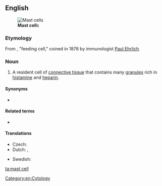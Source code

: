 ==English==
[[Image:SMCpolyhydroxysmall.jpg|thumb|right|'''Mast cell'''s]]
===Etymology===
From {{etyl|de|en}} {{m|de|Mastzelle|g=f}}, "feeding cell," coined in 1878 by immunologist [[w:Paul Ehrlich|Paul Ehrlich]].

===Noun===
{{en-noun|head=[[mast]] [[cell]]}}
{{wikipedia}}
# A resident cell of [[connective tissue]] that contains many [[granule]]s rich in [[histamine]] and [[heparin]].

====Synonyms====
* {{l|en|mastocyte}}

====Related terms====
* {{l|en|basophil}}

====Translations====
{{trans-top|cell}}
* Czech: {{t|cs|žírná buňka|f}}
* Dutch: {{t|nl|mestcel|f|m}}, {{t+|nl|mastocyt|m}}
{{trans-mid}}
* Swedish: {{t+|sv|mastcell|c}}
{{trans-bottom}}

[[Category:en:Cytology]]

[[ta:mast cell]]